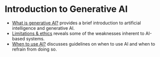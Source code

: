 # Introduction to Generative AI

- [What is generative AI?](/genai/what_is_genai) provides a brief introduction to artificial intelligence and generative AI.
-  [Limitations & ethics](/genai/limitations) reveals some of the weaknesses inherent to AI-based systems.
- [When to use AI?](/genai/when_to_use) discusses guidelines on when to use AI and when to refrain from doing so.
